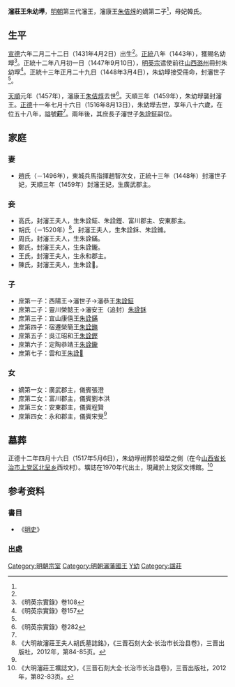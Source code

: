 '''瀋莊王朱幼㙾'''{{BD|1431年|4月2日|1516年|8月13日|catIdx=Z朱}}，[[明朝|明朝]]第三代瀋王，瀋康王[[朱佶焞|朱佶焞]]的嫡第二子<ref name=y108/>，母妃韓氏。

==生平==
[[宣德|宣德]]六年二月二十二日（1431年4月2日）出生<ref name=kz/>。[[正统_(年号)|正統]]八年（1443年），獲賜名幼㙾<ref name=y108>《明英宗實錄》卷108</ref>。正統十二年八月初一日（1447年9月10日），[[明英宗|明英宗]]遣使前往[[山西等處承宣布政使司|山西]][[潞州|潞州]]冊封朱幼㙾<ref>《明英宗實錄》卷157</ref>。正統十三年正月二十九日（1448年3月4日），朱幼㙾接受冊命，封瀋世子<ref name=kz/>。

[[天順_(明朝)|天順]]元年（1457年），瀋康王[[朱佶焞|朱佶焞]]去世<ref>《明英宗實錄》卷282</ref>。天順三年（1459年），朱幼㙾襲封瀋王。[[正德_(明朝)|正德]]十一年七月十六日（1516年8月13日），朱幼㙾去世，享年八十六歲，在位五十八年，謚號'''莊'''<ref name=kz/>。兩年後，其庶長子瀋世子[[朱詮鉦|朱詮鉦]]嗣位。

==家庭==
===妻===
*趙氏（－1496年），東城兵馬指揮趙智次女，正統十三年（1448年）封瀋世子妃，天順三年（1459年）封瀋王妃，生廣武郡主。

===妾===
*高氏，封瀋王夫人，生朱詮鉦、朱詮鏗、富川郡主、安東郡主。
*胡氏（－1520年）<ref>《大明故瀋莊王夫人胡氏墓誌銘》，《三晋石刻大全·长治市长治县卷》，三晋出版社，2012年，第84-85页。</ref>，封瀋王夫人，生朱詮鉌、朱詮鏅。
*周氏，封瀋王夫人，生朱詮鏋。
*鄭氏，封瀋王夫人，生朱詮鑨。
*王氏，封瀋王夫人，生永和郡主。
*陳氏，封瀋王夫人，生朱詮𨭖。

===子===
*庶第一子：西陽王→瀋世子→瀋恭王[[朱詮鉦|朱詮鉦]]
*庶第二子：靈川榮懿王→瀋安王（追封）[[朱詮鉌|朱詮鉌]]
*庶第三子：宜山康僖王[[朱詮鏋|朱詮鏋]]
*庶第四子：宿遷榮簡王[[朱詮鏅|朱詮鏅]]
*庶第五子：吳江昭和王[[朱詮鏗|朱詮鏗]]
*庶第六子：定陶恭靖王[[朱詮鑨|朱詮鑨]]
*庶第七子：雲和王[[朱詮𨭖|朱詮𨭖]]

===女===
*嫡第一女：廣武郡主，儀賓張澄
*庶第二女：富川郡主，儀賓劉本洪
*庶第三女：安東郡主，儀賓程賢
*庶第四女：永和郡主，儀賓宋旻<ref name=kz/>

==墓葬==
正德十二年四月十六日（1517年5月6日），朱幼㙾祔葬於祖塋之側（在今[[山西省|山西省]][[长治市|长治市]][[上党区|上党区]][[北呈乡|北呈乡]]西坟村）。壙誌在1970年代出土，現藏於上党区文博館。<ref name=kz>《大明瀋莊王壙誌文》，《三晋石刻大全·长治市长治县卷》，三晋出版社，2012年，第82-83页。</ref>
{{Quotation|
　大明瀋莊王壙誌文<br>
　王諱幼㙾，<br>
太祖高皇帝之曾孫，<br>
　瀋簡王之孫，<br>
　康王之子。母韓氏。兄弟七人。宣德六年二月二十二日生。正統十三年正月二<br>
　　十九日，封世子。天順三年七月二十一日，襲封瀋王。正德十一年七月十六<br>
　　日，以疾薨，享年八十六歲。妃趙氏，東城兵馬指揮迺潞世家趙智次女，先王<br>
　　二十年薨。夫人高氏、胡氏、周氏、鄭氏、王氏、陳氏，亦皆潞之右族女也。子七人：<br>
　　長詮鉦，封世子，妃栗氏，繼妃宋氏；次詮鉌，封靈川王，妃郭氏，繼配李氏，先王<br>
　　八年卒；次銓鏋，封宜山王，妃楊氏；次銓鏅，封宿遷王，妃晉氏，繼配王氏；次銓<br>
　　鏗，封吳江王，妃秦氏，繼妃劉氏，先王五年卒；次銓鑨，封定陶王，妃賈氏；次銓<br>
　　𨭖，封雲和王，未配。女四人：長封廣武郡主，下嫁儀賔張澄，先王十五年卒；次<br>
　　封富川郡主，下嫁儀賔劉本洪；次封安東郡主，下嫁儀賔程賢；次封永和郡<br>
　　主，下嫁儀賔宋旻。廣武郡主，趙妃出；世子、吴江王、富川、安東郡主，高氏出；靈<br>
　　川王、宿遷王，胡氏出；宜山王，周氏出；定陶王，鄭氏出；永和郡主，王氏出；雲和<br>
　　王，陳氏出。孫男九人：長勛𣴣，封鎮國將軍，夫人郗氏；次勛潪，襲封靈川王，妃<br>
　　閻氏；次勛澻，封鎮國將軍，夫人王氏；次勛澈，封鎮國將軍，夫人馮氏；次勛澤，<br>
　　封長子，夫人何氏；次勛沽，未封；餘皆未名。孫女十五人：長封安化縣主，下嫁<br>
　　儀賔栗琨；次封臨汾縣主，下嫁儀賔李汝佑；次封陽城縣主，下嫁儀賔路臣；<br>
　　次封奉化縣主，下嫁儀賔趙儀；餘皆未封。曾孫男三人，曾孫女六人，俱幼，未<br>
　　名未封。<br>
上聞訃，輟视朝者三日，特遣長寧伯周瑭、行人唐符諭祭，仍命所司治喪葬如制。<br>
慈聖康壽太皇太后、<br>
慈壽皇太后及在京文武衙門皆致祭焉。<br>
賜謚曰莊。以正德十二年四月十六日，附葬於祖塋之側。嗚呼！<br>
　王以宗室至親，享有大國，属尊望重，令譽有光。自迩年以来，<br>
　朝廷之上，每遇<br>
萬壽聖節及元旦冬至節，禮官行禮，宣讀藩國表文，俱以王名為稱賀之首。今年<br>
　　逾八十有六歲，於洪範所謂五福，庶幾其備矣。爰述梗㮣，納諸幽壙，用垂不<br>
　　朽-{云}-。<br>
　　正德十二年歲次丁丑夏四月十六日辛酉誌。
}}

==参考资料==
===書目===
*《[[明史|明史]]》
===出處===
{{reflist|2}}

{{s-start}}
{{s-bef|before=父康王[[朱佶焞|朱佶焞]]}}
{{s-ttl|title=[[明朝藩王列表_(瀋王系)|明瀋國國王]]|years=1459年－1516年}}
{{s-after|子恭王[[朱詮鉦|朱詮鉦]]}}
{{end}} 

[[Category:明朝宗室|Category:明朝宗室]]
[[Category:明朝瀋藩國王|Category:明朝瀋藩國王]]
[[Category:朱姓|Y幼]]
[[Category:諡莊|Category:諡莊]]